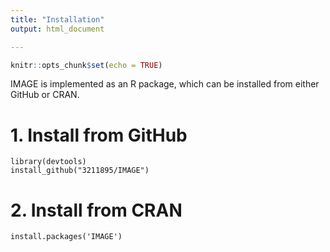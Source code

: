 ```yaml
---
title: "Installation"
output: html_document

---
```


```r
knitr::opts_chunk$set(echo = TRUE)
```

IMAGE is implemented as an R package, which can be installed from either GitHub or CRAN.

# 1. Install from GitHub
```
library(devtools)
install_github("3211895/IMAGE")
```
# 2. Install from CRAN
```
install.packages('IMAGE')
```